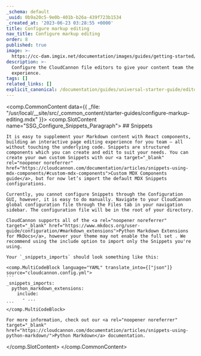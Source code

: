 ```yaml
---
_schema: default
_uuid: 0b9a20c5-9e0b-401b-b26a-439f723b1534
_created_at: '2023-06-23 03:28:55 +0000'
title: Configure markup editing
nav_title: Configure markup editing
order: 8
published: true
image: >-
  https://cc-dam.imgix.net/documentation/images/guides/getting-started/guide-thumbnails/CloudCannon-Getting-Started-Thumbnail-MkDocs.png
description: >-
  Configure the CloudCannon file editors to give your content team the best
  experience.
tags: []
related_links: []
explicit_canonical: /documentation/guides/universal-starter-guide/editor-configuration/
---
```

<comp.CommonContent data={{ _file: "/usr/local/__site/src/_common_content/starter-guides/configure-markup-editing.mdx" }}>
  <comp.SlotContent name="SSG_Configure_Snippets_Paragraph">
    ## Snippets

    It is easy to supplement your Markdown content with React components, building an interactive page editing experience for you team — all without touching the underlying code. Snippets are structured components which you can create and edit to suit your needs. You can create your own custom Snippets with our <a target="_blank" rel="noopener noreferrer" href="https://cloudcannon.com/documentation/articles/snippets-using-mdx-components/#custom-mdx-components">Custom MDX Components guide</a>, but for now let’s import the default MDX Snippets configurations.

    Currently, you cannot configure Snippets through the Configuration GUI, however, it is easy to do manually. Navigate to your CloudCannon global configuration file through the Files tab in your navigation sidebar. The configuration file will be in the root of your directory.

    CloudCannon supports all of the <a rel="noopener noreferrer" target="_blank" href="https://www.mkdocs.org/user-guide/configuration/#markdown_extensions">Python Markdown Extensions for MkDocs</a>, however your theme may not enable the full set . We recommend using the include option to import only the Snippets you're using.

    Your `_snippets_imports` should look something like this:

    <comp.MultiCodeBlock language="YAML" translate_into={["json"]} source="cloudcannon.config.yml">
    ```
    _snippets_imports:
      python_markdown_extensions:
        include:
          - ...
    ```
    </comp.MultiCodeBlock>

    For more information, check out our <a rel="noopener noreferrer" target="_blank" href="https://cloudcannon.com/documentation/articles/snippets-using-python-markdown/">Python Markdown</a> documentation.
  </comp.SlotContent>
</comp.CommonContent>
